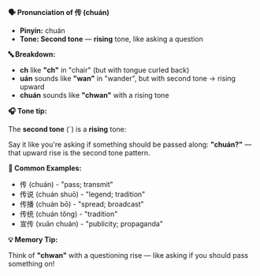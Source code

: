 **🗣️ Pronunciation of 传 (chuán)**

- **Pinyin:** chuán
- **Tone: Second tone** — **rising** tone, like asking a question

**🔤 Breakdown:**

- **ch** like **"ch"** in "chair" (but with tongue curled back)
- **uán** sounds like **"wan"** in "wander", but with second tone → rising upward
- **chuán** sounds like **"chwan"** with a rising tone

**🎧 Tone tip:**

The **second tone** (ˊ) is a **rising** tone:

Say it like you're asking if something should be passed along: **"chuán?"** — that upward rise is
the second tone pattern.

**📝 Common Examples:**

- 传 (chuán) - "pass; transmit"
- 传说 (chuán shuō) - "legend; tradition"
- 传播 (chuán bō) - "spread; broadcast"
- 传统 (chuán tǒng) - "tradition"
- 宣传 (xuān chuán) - "publicity; propaganda"

**💡 Memory Tip:**

Think of **"chwan"** with a questioning rise — like asking if you should pass something on!
